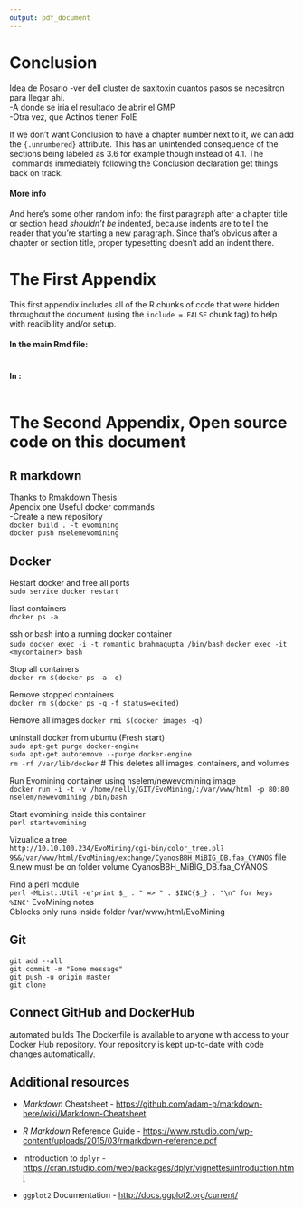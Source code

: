 ```yaml
---
output: pdf_document
---
```


# Conclusion {.unnumbered}
  \setcounter{chapter}{4}
	\setcounter{section}{0}

Idea de Rosario
-ver dell cluster de saxitoxin cuantos pasos se necesitron para llegar ahi.  
-A donde se iria el resultado de abrir el GMP  
-Otra vez, que Actinos tienen FolE  

If we don't want Conclusion to have a chapter number next to it, we can add the `{.unnumbered}` attribute.  This has an unintended consequence of the sections being labeled as 3.6 for example though instead of 4.1.  The \LaTeX\ commands immediately following the Conclusion declaration get things back on track.

#### More info

And here's some other random info: the first paragraph after a chapter title or section head _shouldn't be_ indented, because indents are to tell the reader that you're starting a new paragraph. Since that's obvious after a chapter or section title, proper typesetting doesn't add an indent there.

<!--
If you feel it necessary to include an appendix, it goes here.
-->

\appendix

# The First Appendix

This first appendix includes all of the R chunks of code that were hidden throughout the document (using the `include = FALSE` chunk tag) to help with readibility and/or setup.

#### In the main Rmd file:

```r
```

#### In [](#ref_labels):

```r
```

# The Second Appendix, Open source code on this document
## R markdown  
Thanks to Rmakdown  Thesis  
Apendix one Useful docker commands   
-Create a new repository  
`docker build . -t evomining`  
`docker push nselemevomining`

## Docker  
Restart docker and free all ports  
`sudo service docker restart`   

liast containers  
`docker ps -a`  

ssh or bash into a running docker container  
`sudo docker exec -i -t romantic_brahmagupta /bin/bash`
`docker exec -it <mycontainer> bash`  


Stop all containers  
`docker rm $(docker ps -a -q)`  

Remove stopped containers  
`docker rm $(docker ps -q -f status=exited)`

Remove all images
`docker rmi $(docker images -q)`  

uninstall docker from ubuntu (Fresh start)  
`sudo apt-get purge docker-engine`  
`sudo apt-get autoremove --purge docker-engine`  
`rm -rf /var/lib/docker`   # This deletes all images, containers, and volumes

Run Evomining container using nselem/newevomining image  
` docker run -i -t -v /home/nelly/GIT/EvoMining/:/var/www/html -p 80:80 nselem/newevomining /bin/bash`
  
Start evomining inside this container   
`perl startevomining`  

Vizualice a tree  
`http://10.10.100.234/EvoMining/cgi-bin/color_tree.pl?9&&/var/www/html/EvoMining/exchange/CyanosBBH_MiBIG_DB.faa_CYANOS`
file 9.new must be on folder volume CyanosBBH_MiBIG_DB.faa_CYANOS  

Find a perl module  
`perl -MList::Util -e'print $_ . " => " . $INC{$_} . "\n" for keys %INC'`
EvoMining notes  
Gblocks only runs inside folder /var/www/html/EvoMining  

## Git  
`git add --all`  
`git commit -m "Some message"`   
`git push -u origin master`   
`git clone `  

## Connect GitHub and DockerHub
automated builds
The Dockerfile is available to anyone with access to your Docker Hub repository.
Your repository is kept up-to-date with code changes automatically.


## Additional resources

- _Markdown_ Cheatsheet - <https://github.com/adam-p/markdown-here/wiki/Markdown-Cheatsheet>

- _R Markdown_ Reference Guide - <https://www.rstudio.com/wp-content/uploads/2015/03/rmarkdown-reference.pdf>

- Introduction to `dplyr` - <https://cran.rstudio.com/web/packages/dplyr/vignettes/introduction.html>

- `ggplot2` Documentation - <http://docs.ggplot2.org/current/>
